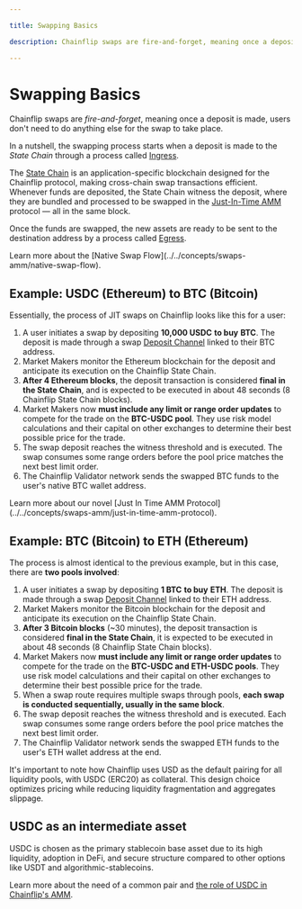 ```yaml
---

title: Swapping Basics

description: Chainflip swaps are fire-and-forget, meaning once a deposit is made, users don't need to do anything else for the swap to take place.

---
```



# Swapping Basics

Chainflip swaps are _fire-and-forget_, meaning once a deposit is made, users don't need to do anything else for the swap to take place.

In a nutshell, the swapping process starts when a deposit is made to the _State Chain_ through a process called [Ingress](../../concepts/validator-network/ingress-witnessing-deposits).

The [State Chain](../../concepts/validator-network/the-state-chain) is an application-specific blockchain designed for the Chainflip protocol, making cross-chain swap transactions efficient. Whenever funds are deposited, the State Chain witness the deposit, where they are bundled and processed to be swapped in the [Just-In-Time AMM](../../concepts/swaps-amm/just-in-time-amm-protocol) protocol — all in the same block.

Once the funds are swapped, the new assets are ready to be sent to the destination address by a process called [Egress](../../concepts/validator-network/egress-broadcasting-funds).

<Callout type="info">
  Learn more about the [Native Swap
  Flow](../../concepts/swaps-amm/native-swap-flow).
</Callout>

## Example: USDC (Ethereum) to BTC (Bitcoin)

Essentially, the process of JIT swaps on Chainflip looks like this for a user:

1. A user initiates a swap by depositing **10,000 USDC** **to buy** **BTC**. The deposit is made through a swap [Deposit Channel](../../concepts/swaps-amm/deposit-channels-and-brokers) linked to their BTC address.
2. Market Makers monitor the Ethereum blockchain for the deposit and anticipate its execution on the Chainflip State Chain.
3. **After 4 Ethereum blocks**, the deposit transaction is considered **final in the State Chain**, and is expected to be executed in about 48 seconds (8 Chainflip State Chain blocks).
4. Market Makers now **must include any limit or range order updates** to compete for the trade on the **BTC-USDC pool**. They use risk model calculations and their capital on other exchanges to determine their best possible price for the trade.
5. The swap deposit reaches the witness threshold and is executed. The swap consumes some range orders before the pool price matches the next best limit order.
6. The Chainflip Validator network sends the swapped BTC funds to the user's native BTC wallet address.

<Callout type="info">
  Learn more about our novel [Just In Time AMM
  Protocol](../../concepts/swaps-amm/just-in-time-amm-protocol).
</Callout>

## Example: BTC (Bitcoin) to ETH (Ethereum)

The process is almost identical to the previous example, but in this case, there are **two pools involved**:

1. A user initiates a swap by depositing **1 BTC** **to buy** **ETH**. The deposit is made through a swap [Deposit Channel](javascript-sdk/swap-assets/request-deposit-address.md#requestdepositaddress) linked to their ETH address.
2. Market Makers monitor the Bitcoin blockchain for the deposit and anticipate its execution on the Chainflip State Chain.
3. **After 3 Bitcoin blocks** (\~30 minutes), the deposit transaction is considered **final in the State Chain**, it is expected to be executed in about 48 seconds (8 Chainflip State Chain blocks).
4. Market Makers now **must include any limit or range order updates** to compete for the trade on the **BTC-USDC and ETH-USDC pools**. They use risk model calculations and their capital on other exchanges to determine their best possible price for the trade.
5. When a swap route requires multiple swaps through pools, **each swap is conducted sequentially, usually in the same block**.
6. The swap deposit reaches the witness threshold and is executed. Each swap consumes some range orders before the pool price matches the next best limit order.
7. The Chainflip Validator network sends the swapped ETH funds to the user's ETH wallet address at the end.

It's important to note how Chainflip uses USD as the default pairing for all liquidity pools, with USDC (ERC20) as collateral. This design choice optimizes pricing while reducing liquidity fragmentation and aggregates slippage.

## USDC as an intermediate asset

USDC is chosen as the primary stablecoin base asset due to its high liquidity, adoption in DeFi, and secure structure compared to other options like USDT and algorithmic-stablecoins.

Learn more about the need of a common pair and [the role of USDC in Chainflip's AMM](../../concepts/swaps-amm/usdusdc-denominated-pools.md).
